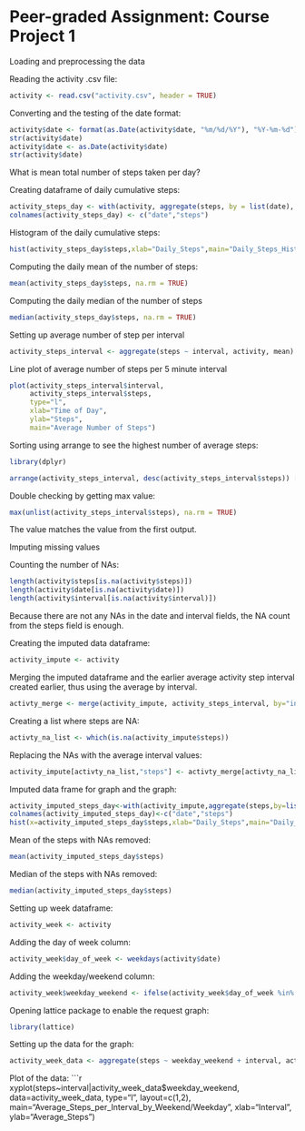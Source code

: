 Peer-graded Assignment: Course Project 1
===========================================
  Loading and preprocessing the data

Reading the activity .csv file:
  
```r
activity <- read.csv("activity.csv", header = TRUE)
```

Converting and the testing of the date format:
```r
activity$date <- format(as.Date(activity$date, "%m/%d/%Y"), "%Y-%m-%d")
str(activity$date)
activity$date <- as.Date(activity$date)
str(activity$date)
```

What is mean total number of steps taken per day?

Creating dataframe of daily cumulative steps:
```r
activity_steps_day <- with(activity, aggregate(steps, by = list(date), sum))
colnames(activity_steps_day) <- c("date","steps")
```

Histogram of the daily cumulative steps:
```r
hist(activity_steps_day$steps,xlab="Daily_Steps",main="Daily_Steps_Histogram")
```

Computing the daily mean of the number of steps:
```r
mean(activity_steps_day$steps, na.rm = TRUE)
```

Computing the daily median of the number of steps
```r
median(activity_steps_day$steps, na.rm = TRUE)
```

Setting up average number of step per interval
```r
activity_steps_interval <- aggregate(steps ~ interval, activity, mean)
```

Line plot of average number of steps per 5 minute interval
```r
plot(activity_steps_interval$interval,
     activity_steps_interval$steps,
     type="l", 
     xlab="Time of Day", 
     ylab="Steps",
     main="Average Number of Steps")
```

Sorting using arrange to see the highest number of average steps:
```r
library(dplyr)

arrange(activity_steps_interval, desc(activity_steps_interval$steps)) [1,]
```
Double checking by getting max value:
```r
max(unlist(activity_steps_interval$steps), na.rm = TRUE)
```
The value matches the value from the first output.

Imputing missing values

Counting the number of NAs:
```r
length(activity$steps[is.na(activity$steps)])
length(activity$date[is.na(activity$date)])
length(activity$interval[is.na(activity$interval)])
```

Because there are not any NAs in the date and interval fields, the NA count from the steps field is enough.


Creating the imputed data dataframe:
```r
activity_impute <- activity
```

Merging the imputed dataframe and the earlier average activity step interval created earlier, thus using the average by interval.
```r
activty_merge <- merge(activity_impute, activity_steps_interval, by="interval")
```

Creating a list where steps are NA:
```r
activty_na_list <- which(is.na(activity_impute$steps))
```
Replacing the NAs with the average interval values:
```r
activity_impute[activty_na_list,"steps"] <- activty_merge[activty_na_list,"steps.y"]
```
Imputed data frame for graph and the graph:
```r
activity_imputed_steps_day<-with(activity_impute,aggregate(steps,by=list(date),sum))
colnames(activity_imputed_steps_day)<-c("date","steps")
hist(x=activity_imputed_steps_day$steps,xlab="Daily_Steps",main="Daily_Steps_Histogram_(Imputed)")
```
Mean of the steps with NAs removed:
```r
mean(activity_imputed_steps_day$steps)
```
Median of the steps with NAs removed:
```r
median(activity_imputed_steps_day$steps)
```
Setting up week dataframe:
```r
activity_week <- activity
```
Adding the day of week column:
```r
activity_week$day_of_week <- weekdays(activity$date)
```
Adding the weekday/weekend column:
```r
activity_week$weekday_weekend <- ifelse(activity_week$day_of_week %in% c("Saturday","Sunday"), "Weekend","Weekday")
```
Opening lattice package to enable the request graph:
```r
library(lattice)
```
Setting up the data for the graph:
```r
activity_week_data <- aggregate(steps ~ weekday_weekend + interval, activity_week, mean)
```

Plot of the data:
```r
xyplot(steps~interval|activity_week_data$weekday_weekend,
       data=activity_week_data,
       type="l",
       layout=c(1,2),
       main="Average_Steps_per_Interval_by_Weekend/Weekday",
       xlab="Interval",
       ylab="Average_Steps")